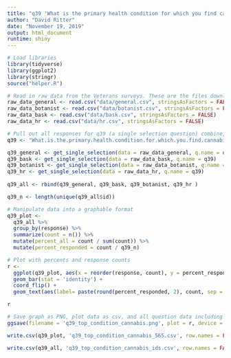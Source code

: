 ```yaml
---
title: "q39 'What is the primary health condition for which you find cannabis to be helpful? (Please select one)' (Veterans)"
author: "David Ritter"
date: "November 19, 2019"
output: html_document
runtime: shiny
---
```


```r
# Load libraries
library(tidyverse)
library(ggplot2)
library(stringr)
source("helper.R")
```

```r
# Read in raw data from the Veterans surveys. These are the files downloaded from survey monkey saved as a .csv
raw_data_general <- read.csv("data/general.csv", stringsAsFactors = FALSE)
raw_data_botanist <- read.csv("data/botanist.csv", stringsAsFactors = FALSE)
raw_data_bask <- read.csv("data/bask.csv", stringsAsFactors = FALSE)
raw_data_hr <- read.csv("data/hr.csv", stringsAsFactors = FALSE)
```

```r
# Pull out all responses for q39 (a single selection question) combine, then determine 'question n'
q39 <- "What.is.the.primary.health.condition.for.which.you.find.cannabis.to.be.helpful...Please.select.one."

q39_general <- get_single_selection(data = raw_data_general, q.name = q39)
q39_bask <- get_single_selection(data = raw_data_bask, q.name = q39)
q39_botanist <- get_single_selection(data = raw_data_botanist, q.name = q39)
q39_hr <- get_single_selection(data = raw_data_hr, q.name = q39)
  
q39_all <- rbind(q39_general, q39_bask, q39_botanist, q39_hr )

q39_n <- length(unique(q39_all$id))
```

```r
# Manipulate data into a graphable format
q39_plot <- 
  q39_all %>%
  group_by(response) %>%
  summarize(count = n()) %>%
  mutate(percent_all = count / sum(count)) %>%
  mutate(percent_responded = count / q39_n)
```

```r
# Plot with percents and response counts
r <- 
  ggplot(q39_plot, aes(x = reorder(response, count), y = percent_responded)) +
  geom_bar(stat = 'identity') +
  coord_flip() +
  geom_text(aes(label= paste(round(percent_responded, 2), count, sep = "***")))

r
```

```r
# Save graph as PNG, plot data as csv, and all question data including response IDs as csv (save question n and N at end of plot file as "_x.x")
ggsave(filename = 'q39_top_condition_cannabis.png', plot = r, device = 'png')

write.csv(q39_plot, 'q39_top_condition_cannabis_565.csv', row.names = FALSE)

write.csv(q39_all, 'q39_top_condition_cannabis_ids.csv', row.names = FALSE)
```
